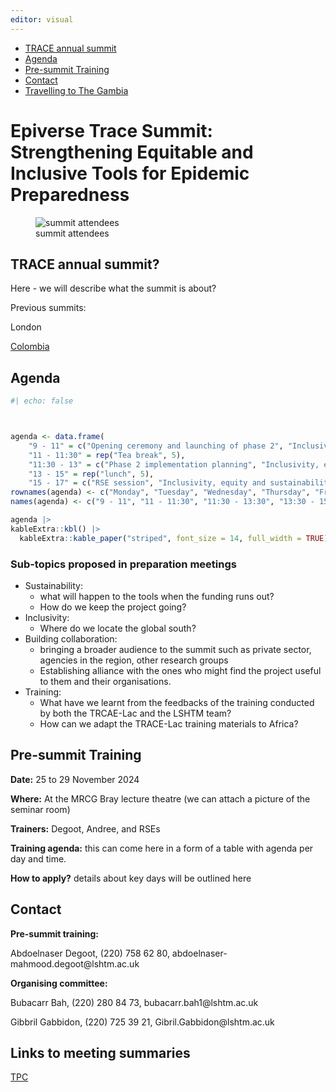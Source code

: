 ```yaml
---
editor: visual
---
```


-   [TRACE annual summit](#TRACE annual summit)
-   [Agenda](#agenda)
-   [Pre-summit Training](#pre-summit-training)
-   [Contact](#contact)
-   [Travelling to The Gambia](#travelling-to-the-gambia)

# Epiverse Trace Summit: Strengthening Equitable and Inclusive Tools for Epidemic Preparedness

![summit attendees](sum1.jpg)

## TRACE annual summit?

Here - we will describe what the summit is about?

Previous summits:

London

[Colombia](https://zenodo.org/records/10932686)

## Agenda {#agenda}

```r
#| echo: false



agenda <- data.frame(
    "9 - 11" = c("Opening ceremony and launching of phase 2", "Inclusivity, equity and sustainability day", "", "Designing outbreak analytics course", "Presentation of packages and challenges"),
    "11 - 11:30" = rep("Tea break", 5),
    "11:30 - 13" = c("Phase 2 implementation planning", "Inclusivity, equity and sustainability day", "", "One health/Small outbreaks", "Tools for surveillance: Lessons learnt/Gaps/needs"),
    "13 - 15" = rep("lunch", 5),
    "15 - 17" = c("RSE session", "Inclusivity, equity and sustainability day", "site seeing", "RSE session", ""))
rownames(agenda) <- c("Monday", "Tuesday", "Wednesday", "Thursday", "Friday")
names(agenda) <- c("9 - 11", "11 - 11:30", "11:30 - 13:30", "13:30 - 15", "15 - 17")

agenda |>
kableExtra::kbl() |>
  kableExtra::kable_paper("striped", font_size = 14, full_width = TRUE)
```

### Sub-topics proposed in preparation meetings

* Sustainability:
    * what will happen to the tools when the funding runs out?
    * How do we keep the project going?
    
* Inclusivity:
    * Where do we locate the global south?

* Building collaboration:
    * bringing a broader audience to the summit such as private sector, agencies in the region, other research groups
    * Establishing alliance with the ones who might find the project useful to them and their organisations.
    
* Training:
    * What have we learnt from the feedbacks of the training conducted by both the TRCAE-Lac and the LSHTM team?
    * How can we adapt the TRACE-Lac training materials to Africa?


## Pre-summit Training {#pre-summit-training}

**Date:** 25 to 29 November 2024

**Where:** At the MRCG Bray lecture theatre (we can attach a picture of the seminar room)

**Trainers:** Degoot, Andree, and RSEs

**Training agenda:** this can come here in a form of a table with agenda per day and time.

**How to apply?** details about key days will be outlined here

## Contact {#contact}

**Pre-summit training:**

Abdoelnaser Degoot, (220) 758 62 80, abdoelnaser-mahmood.degoot\@lshtm.ac.uk

**Organising committee:**

Bubacarr Bah, (220) 280 84 73, bubacarr.bah1\@lshtm.ac.uk <br>

Gibbril Gabbidon, (220) 725 39 21, Gibril.Gabbidon\@lshtm.ac.uk

## Links to meeting summaries

[TPC](https://hackmd.io/YR6sz82YT9ahhLddewwwug?both)

